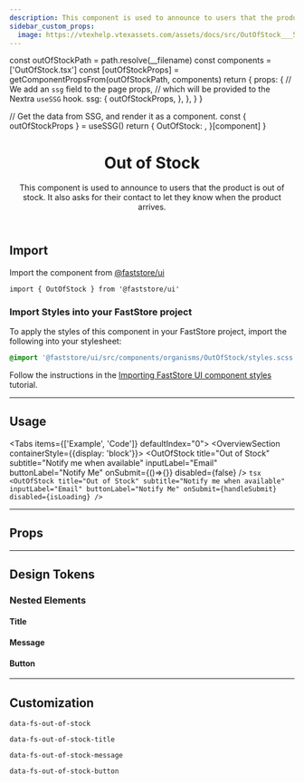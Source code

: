 ```yaml
---
description: This component is used to announce to users that the product is out of stock.
sidebar_custom_props:
  image: https://vtexhelp.vtexassets.com/assets/docs/src/OutOfStock___5863b0eb4a4a8ce9a98da5c760461e61.png
---
```



  const outOfStockPath = path.resolve(__filename)
  const components = ['OutOfStock.tsx']
  const [outOfStockProps] = getComponentPropsFrom(outOfStockPath, components)
  return {
    props: {
      // We add an `ssg` field to the page props,
      // which will be provided to the Nextra `useSSG` hook.
      ssg: {
        outOfStockProps,
      },
    },
  }
}

  // Get the data from SSG, and render it as a component.
  const { outOfStockProps } = useSSG()
  return {
    OutOfStock: <PropsSection propsList={outOfStockProps} />,
  }[component]
}

<header>

# Out of Stock

This component is used to announce to users that the product is out of stock. It also asks for their contact to let they know when the product arrives.

</header>

## Import

Import the component from [@faststore/ui](/../components)

```tsx
import { OutOfStock } from '@faststore/ui'
```

### Import Styles into your FastStore project

To apply the styles of this component in your FastStore project, import the following into your stylesheet:

```scss copy
@import '@faststore/ui/src/components/organisms/OutOfStock/styles.scss';
```

Follow the instructions in the [Importing FastStore UI component styles](/docs/customizing/importing-styles-to-faststore-ui-components) tutorial.

---

## Usage

<Tabs items={['Example', 'Code']} defaultIndex="0">
  <Tab>
    <OverviewSection containerStyle={{display: 'block'}}>
      <OutOfStock
        title="Out of Stock"
        subtitle="Notify me when available"
        inputLabel="Email"
        buttonLabel="Notify Me"
        onSubmit={()=>{}}
        disabled={false}
      />
    </OverviewSection>
  </Tab>
  <Tab>
    ```tsx
    <OutOfStock
        title="Out of Stock"
        subtitle="Notify me when available"
        inputLabel="Email"
        buttonLabel="Notify Me"
        onSubmit={handleSubmit}
        disabled={isLoading}
      />
    ```

  </Tab>
</Tabs>

---

## Props

<OutOfStockPropsSection component="OutOfStock" />

---

## Design Tokens

### Nested Elements

#### Title

<TokenTable>
  <TokenRow
    token="--fs-out-of-stock-title-margin-bottom"
    value="var(--fs-spacing-0)"
  />
  <TokenRow token="--fs-out-of-stock-title-line-height" value="1.15" />
  <TokenRow
    token="--fs-out-of-stock-title-size"
    value="var(--fs-text-size-lead)"
  />
  <TokenRow
    token="--fs-out-of-stock-title-weight"
    value="var(--fs-text-weight-bold)"
  />
  <TokenRow
    token="--fs-out-of-stock-title-color"
    value="var(--fs-color-neutral-text)"
    isColor
  />
</TokenTable>

#### Message

<TokenTable>
  <TokenRow
    token="--fs-out-of-stock-message-column-gap"
    value="var(--fs-spacing-0)"
  />
  <TokenRow
    token="--fs-out-of-stock-message-margin-bottom"
    value="var(--fs-spacing-3)"
  />
  <TokenRow token="--fs-out-of-stock-message-line-height" value="1.15" />
  <TokenRow
    token="--fs-out-of-stock-message-size"
    value="var(--fs-text-size-base)"
  />
  <TokenRow
    token="--fs-out-of-stock-message-weight"
    value="var(--fs-text-weight-regular)"
  />
  <TokenRow
    token="--fs-out-of-stock-message-color"
    value="var(--fs-color-success-text)"
    isColor
  />
</TokenTable>

#### Button

<TokenTable>
  <TokenRow token="--fs-out-of-stock-button-width" value="100%" />
  <TokenRow
    token="--fs-out-of-stock-button-margin-top"
    value="var(--fs-spacing-3)"
  />
</TokenTable>

---

## Customization

`data-fs-out-of-stock`

`data-fs-out-of-stock-title`

`data-fs-out-of-stock-message`

`data-fs-out-of-stock-button`
